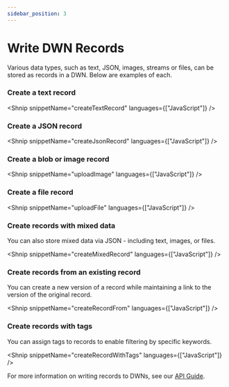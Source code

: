 ```yaml
---
sidebar_position: 3
---
```



# Write DWN Records

Various data types, such as text, JSON, images, streams or files, can be stored as records in a DWN. Below are examples of each.

### Create a text record

<Shnip snippetName="createTextRecord" languages={["JavaScript"]} />

### Create a JSON record

<Shnip snippetName="createJsonRecord" languages={["JavaScript"]} />

### Create a blob or image record

<Shnip snippetName="uploadImage" languages={["JavaScript"]} />

### Create a file record

<Shnip snippetName="uploadFile" languages={["JavaScript"]} />

### Create records with mixed data

You can also store mixed data via JSON - including text, images, or files.

<Shnip snippetName="createMixedRecord" languages={["JavaScript"]} />

### Create records from an existing record

You can create a new version of a record while maintaining a link to the version of the original record.

<Shnip snippetName="createRecordFrom" languages={["JavaScript"]} />

### Create records with tags

You can assign tags to records to enable filtering by specific keywords.

<Shnip snippetName="createRecordWithTags" languages={["JavaScript"]} />

For more information on writing records to DWNs, see our [API Guide](https://tbd54566975.github.io/web5-js/classes/_web5_api.DwnApi.html#records).
